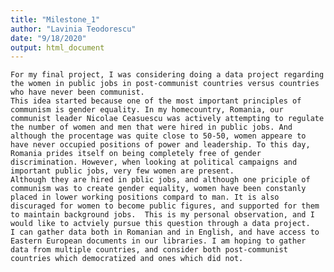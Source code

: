 ```yaml
---
title: "Milestone_1"
author: "Lavinia Teodorescu"
date: "9/18/2020"
output: html_document
---
```


    For my final project, I was considering doing a data project regarding the women in public jobs in post-communist countries versus countries who have never been communist. 
    This idea started because one of the most important principles of communism is gender equality. In my homecountry, Romania, our communist leader Nicolae Ceasuescu was actively attempting to regulate the number of women and men that were hired in public jobs. And although the procentage was quite close to 50-50, women appeare to have never occupied positions of power and leadership. To this day, Romania prides itself on being completely free of gender discrimination. However, when looking at political campaigns and important public jobs, very few women are present. 
    Although they are hired in pblic jobs, and although one priciple of communism was to create gender equality, women have been constanly placed in lower working positions compard to man. It is also discuraged for women to become public figures, and supported for them to maintain background jobs.  This is my personal observation, and I would like to actviely pursue this question through a data project. 
    I can gather data both in Romanian and in English, and have access to Eastern European documents in our libraries. I am hoping to gather data from multiple countries, and consider both post-communist countries which democratized and ones which did not. 